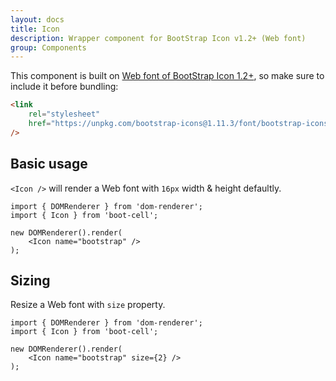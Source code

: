 ```yaml
---
layout: docs
title: Icon
description: Wrapper component for BootStrap Icon v1.2+ (Web font)
group: Components
---
```




This component is built on [Web font of BootStrap Icon 1.2+][1], so make sure to include it before bundling:

```HTML
<link
    rel="stylesheet"
    href="https://unpkg.com/bootstrap-icons@1.11.3/font/bootstrap-icons.css"
/>
```

## Basic usage

`<Icon />` will render a Web font with `16px` width & height defaultly.

<Example>
    <Icon name="bootstrap" />
</Example>

```TSX
import { DOMRenderer } from 'dom-renderer';
import { Icon } from 'boot-cell';

new DOMRenderer().render(
    <Icon name="bootstrap" />
);
```

## Sizing

Resize a Web font with `size` property.

<Example>
    <Icon name="bootstrap" size={2} />
</Example>

```TSX
import { DOMRenderer } from 'dom-renderer';
import { Icon } from 'boot-cell';

new DOMRenderer().render(
    <Icon name="bootstrap" size={2} />
);
```

[1]: https://icons.getbootstrap.com/#icon-font
